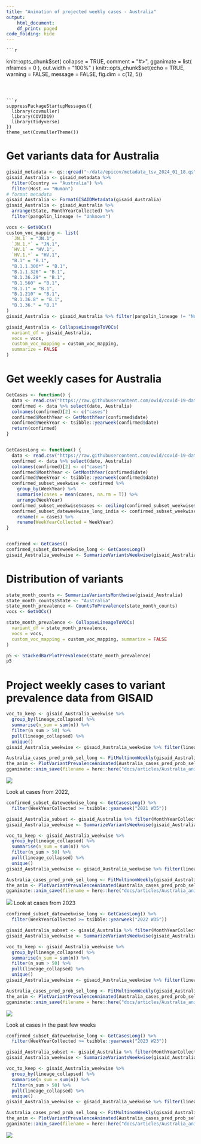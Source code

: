 ```yaml
---
title: "Animation of projected weekly cases - Australia"
output:
    html_document:
    df_print: paged
code_folding: hide
---
```


    ```r
knitr::opts_chunk$set(
  collapse = TRUE,
  comment = "#>",
  gganimate = list(
    nframes = 0
  ),
  out.width = "100%"
)
knitr::opts_chunk$set(echo = TRUE, warning = FALSE, message = FALSE, fig.dim = c(12, 5))
```



```r
suppressPackageStartupMessages({
  library(covmuller)
  library(COVID19)
  library(tidyverse)
})
theme_set(CovmullerTheme())
```

# Get variants data for Australia

```r
gisaid_metadata <- qs::qread("~/data/epicov/metadata_tsv_2024_01_18.qs")
gisaid_Australia <- gisaid_metadata %>%
  filter(Country == "Australia") %>%
  filter(Host == "Human")
# format metadata
gisaid_Australia <- FormatGISAIDMetadata(gisaid_Australia)
gisaid_Australia <- gisaid_Australia %>%
  arrange(State, MonthYearCollected) %>%
  filter(pangolin_lineage != "Unknown")

vocs <- GetVOCs()
custom_voc_mapping <- list(
  `JN.1` = "JN.1",
  `JN.1.*` = "JN.1",
  `HV.1` = "HV.1",
  `HV.1.*` = "HV.1",
  "B.1" = "B.1",
  "B.1.1.306*" = "B.1",
  "B.1.1.326" = "B.1",
  "B.1.36.29" = "B.1",
  "B.1.560" = "B.1",
  "B.1.1" = "B.1",
  "B.1.210" = "B.1",
  "B.1.36.8" = "B.1",
  "B.1.36." = "B.1"
)
gisaid_Australia <- gisaid_Australia %>% filter(pangolin_lineage != "None")

gisaid_Australia <- CollapseLineageToVOCs(
  variant_df = gisaid_Australia,
  vocs = vocs,
  custom_voc_mapping = custom_voc_mapping,
  summarize = FALSE
)
```

# Get weekly cases for Australia

```r
GetCases <- function() {
  data <- read.csv("https://raw.githubusercontent.com/owid/covid-19-data/master/public/data/cases_deaths/new_cases.csv")
  confirmed <- data %>% select(date, Australia)
  colnames(confirmed)[2] <- c("cases")
  confirmed$MonthYear <- GetMonthYear(confirmed$date)
  confirmed$WeekYear <- tsibble::yearweek(confirmed$date)
  return(confirmed)
}


GetCasesLong <- function() {
  data <- read.csv("https://raw.githubusercontent.com/owid/covid-19-data/master/public/data/cases_deaths/new_cases.csv")
  confirmed <- data %>% select(date, Australia)
  colnames(confirmed)[2] <- c("cases")
  confirmed$MonthYear <- GetMonthYear(confirmed$date)
  confirmed$WeekYear <- tsibble::yearweek(confirmed$date)
  confirmed_subset_weekwise <- confirmed %>%
    group_by(WeekYear) %>%
    summarise(cases = mean(cases, na.rm = T)) %>%
    arrange(WeekYear)
  confirmed_subset_weekwise$cases <- ceiling(confirmed_subset_weekwise$cases)
  confirmed_subset_dateweekwise_long_india <- confirmed_subset_weekwise %>%
    rename(n = cases) %>%
    rename(WeekYearCollected = WeekYear)
}


confirmed <- GetCases()
confirmed_subset_dateweekwise_long <- GetCasesLong()
gisaid_Australia_weekwise <- SummarizeVariantsWeekwise(gisaid_Australia)
```


# Distribution of variants



```r
state_month_counts <- SummarizeVariantsMonthwise(gisaid_Australia)
state_month_counts$State <- "Australia"
state_month_prevalence <- CountsToPrevalence(state_month_counts)
vocs <- GetVOCs()

state_month_prevalence <- CollapseLineageToVOCs(
  variant_df = state_month_prevalence,
  vocs = vocs,
  custom_voc_mapping = custom_voc_mapping, summarize = FALSE
)

p5 <- StackedBarPlotPrevalence(state_month_prevalence)
p5
```


# Project weekly cases to variant prevalence data from GISAID

```r
voc_to_keep <- gisaid_Australia_weekwise %>%
  group_by(lineage_collapsed) %>%
  summarise(n_sum = sum(n)) %>%
  filter(n_sum > 50) %>%
  pull(lineage_collapsed) %>%
  unique()
gisaid_Australia_weekwise <- gisaid_Australia_weekwise %>% filter(lineage_collapsed %in% voc_to_keep)

Australia_cases_pred_prob_sel_long <- FitMultinomWeekly(gisaid_Australia_weekwise, confirmed_subset_dateweekwise_long)
the_anim <- PlotVariantPrevalenceAnimated(Australia_cases_pred_prob_sel_long, title = "Estimated cases (weekly average) in Australia by variant", caption = "**Source: gisaid.org and ourworldindata.org/coronavirus**<br>", date_breaks = "100 days")
gganimate::anim_save(filename = here::here("docs/articles/Australia_animated.gif"), animation = the_anim)
```

![](Australia_animated.gif)

Look at cases from 2022,

```r
confirmed_subset_dateweekwise_long <- GetCasesLong() %>%
  filter(WeekYearCollected >= tsibble::yearweek("2021 W35"))

gisaid_Australia_subset <- gisaid_Australia %>% filter(MonthYearCollected > "Oct 2021")
gisaid_Australia_weekwise <- SummarizeVariantsWeekwise(gisaid_Australia_subset)

voc_to_keep <- gisaid_Australia_weekwise %>%
  group_by(lineage_collapsed) %>%
  summarise(n_sum = sum(n)) %>%
  filter(n_sum > 50) %>%
  pull(lineage_collapsed) %>%
  unique()
gisaid_Australia_weekwise <- gisaid_Australia_weekwise %>% filter(lineage_collapsed %in% voc_to_keep)

Australia_cases_pred_prob_sel_long <- FitMultinomWeekly(gisaid_Australia_weekwise, confirmed_subset_dateweekwise_long)
the_anim <- PlotVariantPrevalenceAnimated(Australia_cases_pred_prob_sel_long, title = "Estimated cases (weekly average) in Australia by variant", caption = "**Source: gisaid.org and ourworldindata.org/coronavirus**<br>", date_breaks = "100 days")
gganimate::anim_save(filename = here::here("docs/articles/Australia_animated_2021.gif"), animation = the_anim)
```

![](Australia_animated_2021.gif)
Look at cases from 2023

```r
confirmed_subset_dateweekwise_long <- GetCasesLong() %>%
  filter(WeekYearCollected >= tsibble::yearweek("2022 W35"))

gisaid_Australia_subset <- gisaid_Australia %>% filter(MonthYearCollected > "October 2022")
gisaid_Australia_weekwise <- SummarizeVariantsWeekwise(gisaid_Australia_subset)

voc_to_keep <- gisaid_Australia_weekwise %>%
  group_by(lineage_collapsed) %>%
  summarise(n_sum = sum(n)) %>%
  filter(n_sum > 50) %>%
  pull(lineage_collapsed) %>%
  unique()
gisaid_Australia_weekwise <- gisaid_Australia_weekwise %>% filter(lineage_collapsed %in% voc_to_keep)

Australia_cases_pred_prob_sel_long <- FitMultinomWeekly(gisaid_Australia_weekwise, confirmed_subset_dateweekwise_long)
the_anim <- PlotVariantPrevalenceAnimated(Australia_cases_pred_prob_sel_long, title = "Estimated cases (weekly average) in Australia by variant", caption = "**Source: gisaid.org and ourworldindata.org/coronavirus**<br>")
gganimate::anim_save(filename = here::here("docs/articles/Australia_animated_2023.gif"), animation = the_anim)
```

![](Australia_animated_2023.gif)



Look at cases in the past few weeks

```r
confirmed_subset_dateweekwise_long <- GetCasesLong() %>%
  filter(WeekYearCollected >= tsibble::yearweek("2023 W23"))

gisaid_Australia_subset <- gisaid_Australia %>% filter(MonthYearCollected > "June 2023")
gisaid_Australia_weekwise <- SummarizeVariantsWeekwise(gisaid_Australia_subset)

voc_to_keep <- gisaid_Australia_weekwise %>%
  group_by(lineage_collapsed) %>%
  summarise(n_sum = sum(n)) %>%
  filter(n_sum > 50) %>%
  pull(lineage_collapsed) %>%
  unique()
gisaid_Australia_weekwise <- gisaid_Australia_weekwise %>% filter(lineage_collapsed %in% voc_to_keep)

Australia_cases_pred_prob_sel_long <- FitMultinomWeekly(gisaid_Australia_weekwise, confirmed_subset_dateweekwise_long)
the_anim <- PlotVariantPrevalenceAnimated(Australia_cases_pred_prob_sel_long, title = "Estimated cases (weekly average) in Australia by variant", caption = "**Source: gisaid.org and ourworldindata.org/coronavirus**<br>")
gganimate::anim_save(filename = here::here("docs/articles/Australia_animated_2024.gif"), animation = the_anim)
```
![](Australia_animated_2024.gif)
